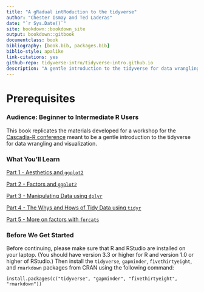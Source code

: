 ```yaml
--- 
title: "A gRadual intRoduction to the tidyverse"
author: "Chester Ismay and Ted Laderas"
date: "`r Sys.Date()`"
site: bookdown::bookdown_site
output: bookdown::gitbook
documentclass: book
bibliography: [book.bib, packages.bib]
biblio-style: apalike
link-citations: yes
github-repo: tidyverse-intro/tidyverse-intro.github.io
description: "A gentle introduction to the tidyverse for data wrangling and visualization."
---
```


# Prerequisites {-}

### Audience: Beginner to Intermediate R Users {-}

This book replicates the materials developed for a workshop for the [Cascadia-R conference](https://cascadiarconf.com) meant to be a gentle introduction to the tidyverse for data wrangling and visualization. 

### What You'll Learn {-}

[Part 1 - Aesthetics and `ggplot2`](#ggplot2)

[Part 2 - Factors and `ggplot2`](#factors)

[Part 3 - Manipulating Data using `dplyr`](#dplyr)

[Part 4 - The Whys and Hows of Tidy Data using `tidyr`](#tidy)

[Part 5 - More on factors with `forcats`](#factors2)

### Before We Get Started {-}

Before continuing, please make sure that R and RStudio are installed on your laptop. (You should have version 3.3 or higher for R and version 1.0 or higher of RStudio.)  Then install the `tidyverse`, `gapminder`, `fivethirtyeight`, and `rmarkdown` packages from CRAN using the following command:

```
install.packages(c("tidyverse", "gapminder", "fivethirtyeight", "rmarkdown"))
```

